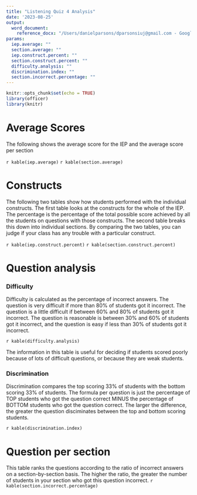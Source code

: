 ```yaml
---
title: "Listening Quiz 4 Analysis"
date: '2023-08-25'
output: 
  word_document:
    reference_docx: "/Users/danielparsons/dparsonsiuj@gmail.com - Google Drive/My Drive/01_Research/Testing/assets/OCSALS_style.docx"
params:
  iep.average: ""
  section.average: ""
  iep.construct.percent: ""
  section.construct.percent: ""
  difficulty.analysis: ""
  discrimination.index: ""
  section.incorrect.percentage: ""
---
```


```r
knitr::opts_chunk$set(echo = TRUE)
library(officer)
library(knitr)
```
# Average Scores
The following shows the average score for the IEP and the average score per section

`r kable(iep.average)`
`r kable(section.average)`

# Constructs
The following two tables show how students performed with the individual constructs. The first table looks at the constructs for the whole of the IEP. The percentage is the percentage of the total possible score achieved by all the students on questions with those constructs. The second table breaks this down into individual sections. By comparing the two tables, you can judge if your class has any trouble with a particular construct.

`r kable(iep.construct.percent)`
`r kable(section.construct.percent)`

# Question analysis
### Difficulty
Difficulty is calculated as the percentage of incorrect answers. The question is very difficult if more than 80% of students got it incorrect. The question is a little difficult if between 60% and 80% of students got it incorrect. The question is reasonable is between 30% and 60% of students got it incorrect, and the question is easy if less than 30% of students got it incorrect.

`r kable(difficulty.analysis)`

The information in this table is useful for deciding if students scored poorly because of lots of difficult questions, or because they are weak students.

### Discrimination
Discrimination compares the top scoring 33% of students with the bottom scoring 33% of students. The formula per question is just the percentage of TOP students who got the question correct MINUS the percentage of BOTTOM students who got the question correct. The larger the difference, the greater the question disciminates between the top and bottom scoring students.

`r kable(discrimination.index)`

# Question per section
This table ranks the questions according to the ratio of incorrect answers on a section-by-section basis. The higher the ratio, the greater the number of students in your section who got this question incorrect.
`r kable(section.incorrect.percentage)`




